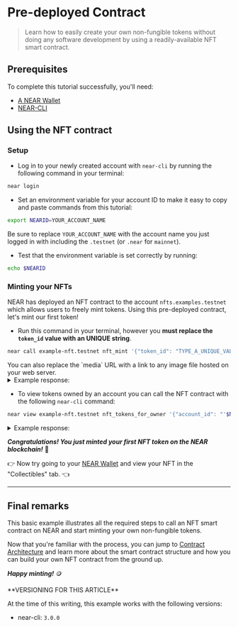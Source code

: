 # Pre-deployed Contract

> Learn how to easily create your own non-fungible tokens without doing any software development by using a readily-available NFT smart contract.

## Prerequisites

To complete this tutorial successfully, you'll need:

- [A NEAR Wallet](https://docs.near.org/docs/develop/basics/create-account)
- [NEAR-CLI](https://docs.near.org/docs/tools/near-cli#setup)

## Using the NFT contract

### Setup

- Log in to your newly created account with `near-cli` by running the following command in your terminal:

```bash
near login
```

 - Set an environment variable for your account ID to make it easy to copy and paste commands from this tutorial:

```bash
export NEARID=YOUR_ACCOUNT_NAME
```
<Note>

Be sure to replace `YOUR_ACCOUNT_NAME` with the account name you just logged in with including the `.testnet` (or `.near` for `mainnet`).

</Note>

- Test that the environment variable is set correctly by running:

```bash
echo $NEARID
```

### Minting your NFTs

NEAR has deployed an NFT contract to the account `nfts.examples.testnet` which allows users to freely mint tokens. Using this pre-deployed contract, let's mint our first token! 


- Run this command in your terminal, however you **must replace the `token_id` value with an UNIQUE string**.

```bash
near call example-nft.testnet nft_mint '{"token_id": "TYPE_A_UNIQUE_VALUE_HERE", "receiver_id": "'$NEARID'", "token_metadata": { "title": "GO TEAM", "description": "The Team Goes", "media": "https://bafybeidl4hjbpdr6u6xvlrizwxbrfcyqurzvcnn5xoilmcqbxfbdwrmp5m.ipfs.dweb.link/", "copies": 1}}' --accountId $NEARID --deposit 0.1
```

<Tip>
You can also replace the `media` URL with a link to any image file hosted on your web server.
</Tip>

<details>
<summary>Example response: </summary>

```json
{
  "token_id": "0",
  "owner_id": "dev-xxxxxx-xxxxxxx",
  "metadata": {
    "title": "Some Art",
    "description": "My NFT media",
    "media": "https://upload.wikimedia.org/wikipedia/commons/thumb/0/00/Olympus_Mons_alt.jpg/1024px-Olympus_Mons_alt.jpg",
    "media_hash": null,
    "copies": 1,
    "issued_at": null,
    "expires_at": null,
    "starts_at": null,
    "updated_at": null,
    "extra": null,
    "reference": null,
    "reference_hash": null
  },
  "approved_account_ids": {}
}
```

</details>

- To view tokens owned by an account you can call the NFT contract with the following `near-cli` command:

```bash
near view example-nft.testnet nft_tokens_for_owner '{"account_id": "'$NEARID'"}'
```

<details>
<summary>Example response: </summary>

```json
[
  {
    "token_id": "0",
    "owner_id": "dev-xxxxxx-xxxxxxx",
    "metadata": {
      "title": "Some Art",
      "description": "My NFT media",
      "media": "https://upload.wikimedia.org/wikipedia/commons/thumb/0/00/Olympus_Mons_alt.jpg/1024px-Olympus_Mons_alt.jpg",
      "media_hash": null,
      "copies": 1,
      "issued_at": null,
      "expires_at": null,
      "starts_at": null,
      "updated_at": null,
      "extra": null,
      "reference": null,
      "reference_hash": null
    },
    "approved_account_ids": {}
  }
]
```

</details>

***Congratulations! You just minted your first NFT token on the NEAR blockchain!*** 🎉

👉 Now try going to your [NEAR Wallet](http://wallet.testnet.near.org) and view your NFT in the "Collectibles" tab. 👈 

---

## Final remarks

This basic example illustrates all the required steps to call an NFT smart contract on NEAR and start minting your own non-fungible tokens.

Now that you're familiar with the process, you can jump to [Contract Architecture](/tutorials/nfts/skeleton) and learn more about the smart contract structure and how you can build your own NFT contract from the ground up.

***Happy minting!*** 🪙

<Note>
**VERSIONING FOR THIS ARTICLE** 

At the time of this writing, this example works with the following versions:

- near-cli: `3.0.0`
</Note>
